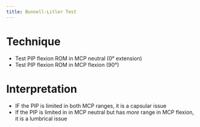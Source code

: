 ```yaml
---
title: Bunnell-Litler Test
---
```





# Technique

- Test PIP flexion ROM in MCP neutral (0&deg; extension)
- Test PIP flexion ROM in MCP flexion (90&deg;)

# Interpretation

- IF the PIP is limited in both MCP ranges, it is a capsular issue
- If the PIP is limited in in MCP neutral but has *more* range in MCP flexion, it is a lumbrical issue